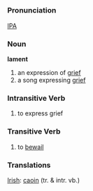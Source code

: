 =={{en}}==
===Pronunciation===
[[International Phonetic Alphabet|IPA]] {{IPA|[l&#601;&#712;m&#603;nt]}}
===Noun===
'''lament'''
# an expression of [[grief]]
# a song expressing [[grief]]
===Intransitive Verb===
# to express grief
===Transitive Verb===
# to [[bewail]]

===Translations===
[[Irish]]: [[caoin]] (tr. & intr. vb.)